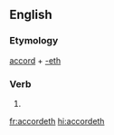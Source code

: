 ==English==

===Etymology===
[[accord]] + [[-eth]]

===Verb===
{{head|en|verb form}}

# {{en-archaic third-person singular of|accord}}

[[fr:accordeth]]
[[hi:accordeth]]